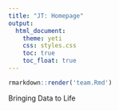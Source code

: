 ```yaml
---
title: "JT: Homepage"
output: 
  html_document:
    theme: yeti
    css: styles.css
    toc: true
    toc_float: true
---
```


<style>
.title{
display: none;
}
</style>


```r

rmarkdown::render('team.Rmd')

```


Bringing Data to Life





